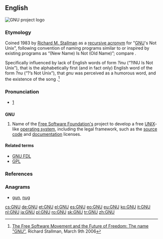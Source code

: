 {{also|Gnu|gnu|gnú}}
==English==
[[File:Heckert GNU white.svg|thumb|'''GNU''' project logo]]
{{wikipedia|GNU}}

===Etymology===
Coined 1983 by [[w:Richard M. Stallman|Richard M. Stallman]] as a [[recursive acronym]] for "[[w:GNU|GNU]]'s Not Unix", following convention of naming programs similar to or inspired by existing programs as “(New Name) Is Not (Old Name)”; compare {{w|Xinu}}.

Specifically influenced by lack of English words of form ''?inu'' (“?INU Is Not Unix”), that {{term|gnu|lang=en}} is the alphabetically first (and in fact only) English word of the form ''?nu'' (“?’s Not Unix”), that ''gnu'' was perceived as a humorous word, and the existence of the song ''{{w|The Gnu}}''.<ref>[http://fsfe.org/freesoftware/transcripts/rms-fs-2006-03-09.en.html#the-name-gnu The Free Software Movement and the Future of Freedom: The name "GNU"], Richard Stallman, March 9th 2006</ref>

===Pronunciation===
* {{IPA|/ɡəˈnuː/}} [http://www.gnu.org/gnu/manifesto.html]

==={{acronym}}===
'''GNU'''

# Name of the [[w:Free Software Foundation|Free Software Foundation's]] project to develop a free [[UNIX]]-like [[operating system]], including the legal framework, such as the [[source code]] and [[documentation]] licenses.

====Related terms====
* [[GNU FDL]]
* [[GPL]]

===References===
<references/>

===Anagrams===
* [[gun#English|gun]], [[nug#English|nug]]

[[cs:GNU]]
[[de:GNU]]
[[et:GNU]]
[[el:GNU]]
[[es:GNU]]
[[eo:GNU]]
[[eu:GNU]]
[[ko:GNU]]
[[it:GNU]]
[[nl:GNU]]
[[ja:GNU]]
[[pl:GNU]]
[[ro:GNU]]
[[sk:GNU]]
[[tr:GNU]]
[[zh:GNU]]